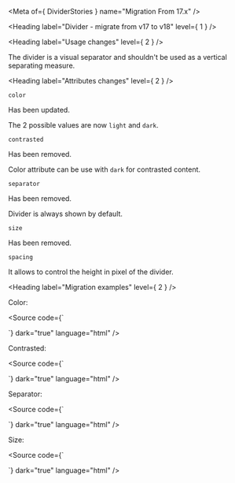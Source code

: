 
<Meta of={ DividerStories } name="Migration From 17.x" />

<Heading label="Divider - migrate from v17 to v18" level={ 1 } />

<Heading label="Usage changes" level={ 2 } />

The divider is a visual separator and shouldn't be used as a vertical separating measure.

<Heading label="Attributes changes" level={ 2 } />

`color`  <OdsBadge color="information" label="Updated" size="sm" />

Has been updated.

The 2 possible values are now `light` and `dark`.

`contrasted` <OdsBadge color="critical" label="Removed" size="sm" />

Has been removed.

Color attribute can be use with `dark` for contrasted content.

`separator ` <OdsBadge color="critical" label="Removed" size="sm" />

Has been removed.

Divider is always shown by default.

`size ` <OdsBadge color="critical" label="Removed" size="sm" />

Has been removed.

`spacing ` <OdsBadge color="success" label="New" size="sm" />

It allows to control the height in pixel of the divider.

<Heading label="Migration examples" level={ 2 } />

Color:

<Source code={`
<osds-divider color="primary"></osds-divider>

<!-- is now -->

<ods-divider class="custom"></ods-divider>

<style>
  .custom {
    background-color: var(--ods-color-primary-100);
  }
</style>
`}
        dark="true"
        language="html" />

Contrasted:

<Source code={`
<osds-divider contrasted></osds-divider>

<!-- is now -->

<ods-divider color="dark"></ods-divider>
`}
        dark="true"
        language="html" />

Separator:

<Source code={`
<osds-divider separator="false"></osds-divider>

<!-- is now -->

<ods-divider class="custom"></ods-divider>

<style>
  .custom {
    background-color: transparent;
  }
</style>
`}
        dark="true"
        language="html" />

Size:

<Source code={`
<osds-divider size="1"></osds-divider>

<!-- is now -->

<ods-divider spacing="2"></ods-divider>
`}
        dark="true"
        language="html" />
